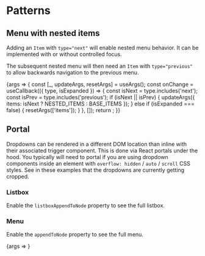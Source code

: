 
<Meta title="Packages/Dropdowns/[patterns]" />

# Patterns

## Menu with nested items

Adding an `Item` with `type="next"` will enable nested menu
behavior. It can be implemented with or without controlled focus.

The subsequent nested menu will then need an `Item` with `type="previous"`
to allow backwards navigation to the previous menu.

<Canvas>
  <Story name="Menu nested" args={{ items: BASE_ITEMS }}>
    {args => {
      const [_, updateArgs, resetArgs] = useArgs();
      const onChange = useCallback(({ type, isExpanded }) => {
        const isNext = type.includes('next');
        const isPrev = type.includes('previous');
        if (isNext || isPrev) {
          updateArgs({ items: isNext ? NESTED_ITEMS : BASE_ITEMS });
        } else if (isExpanded === false) {
          resetArgs(['items']);
        }
      }, []);
      return <MenuNestedStory {...args} onChange={onChange} />;
    }}
  </Story>
</Canvas>

## Portal

Dropdowns can be rendered in a different DOM location than inline with their
associated trigger component. This is done via React portals under the hood.
You typically will need to portal if you are using dropdown components inside an
element with `overflow: hidden` / `auto` / `scroll` CSS styles. See in these
examples that the dropdowns are currently getting cropped.

### Listbox

Enable the `listboxAppendToNode` property to see the full listbox.

### Menu

Enable the `appendToNode` property to see the full menu.

<Canvas>
  <Story
    name="Portal"
    args={{ listboxAppendToNode: false, menuAppendToNode: false }}
    argTypes={{
      listboxAppendToNode: { control: 'boolean', name: 'Combobox listboxAppendToNode' },
      menuAppendToNode: { control: 'boolean', name: 'Menu appendToNode' }
    }}
  >
    {args => <PortalStory {...args} />}
  </Story>
</Canvas>
